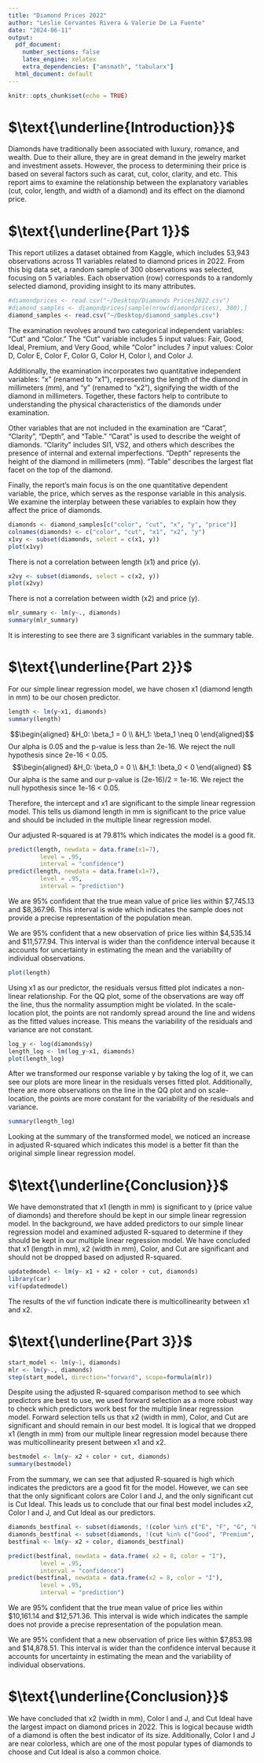 ```yaml
---
title: "Diamond Prices 2022"
author: "Leslie Cervantes Rivera & Valerie De La Fuente"
date: "2024-06-11"
output: 
  pdf_document: 
    number_sections: false
    latex_engine: xelatex
    extra_dependencies: ["amsmath", "tabularx"]
  html_document: default
---
```


```r
knitr::opts_chunk$set(echo = TRUE)
```
# \Large $\text{\underline{Introduction}}$ 
Diamonds have traditionally been associated with luxury, romance, and wealth. Due to their allure, they are in great demand in the jewelry market and investment assets. However, the process to determining their price is based on several factors such as carat, cut, color, clarity, and etc. This report aims to examine the relationship between the explanatory variables (cut, color, length, and width of a diamond) and its effect on the diamond price. 

# \Large $\text{\underline{Part 1}}$
This report utilizes a dataset obtained from Kaggle, which includes 53,943 observations across 11 variables related to diamond prices in 2022. From this big data set, a random sample of 300 observations was selected, focusing on 5 variables. Each observation (row) corresponds to a randomly selected diamond, providing insight to its many attributes. 

```r
#diamondprices <- read.csv("~/Desktop/Diamonds Prices2022.csv")
#diamond_samples <- diamondprices[sample(nrow(diamondprices), 300),]
diamond_samples <- read.csv("~/Desktop/diamond_samples.csv")
```
The examination revolves around two categorical independent variables: "Cut" and "Color." The "Cut" variable includes 5 input values: Fair, Good, Ideal, Premium, and Very Good, while "Color" includes 7 input values: Color D, Color E, Color F, Color G, Color H, Color I, and Color J.

Additionally, the examination incorporates two quantitative independent variables: "x" (renamed to "x1"), representing the length of the diamond in millimeters (mm), and "y" (renamed to "x2"), signifying the width of the diamond in millimeters. Together, these factors help to contribute to understanding the physical characteristics of the diamonds under examination. 

Other variables that are not included in the examination are "Carat", "Clarity", "Depth", and "Table." "Carat" is used to describe the weight of diamonds. "Clarity" includes SI1, VS2, and others which describes the presence of internal and external imperfections. "Depth" represents the height of the diamond in millimeters (mm). "Table" describes the largest flat facet on the top of the diamond. 

Finally, the report's main focus is on the one quantitative dependent variable, the price, which serves as the response variable in this analysis. We examine the interplay between these variables to explain how they affect the price of diamonds.

```r
diamonds <- diamond_samples[c("color", "cut", "x", "y", "price")]
colnames(diamonds) <- c("color", "cut", "x1", "x2", "y")
x1vy <- subset(diamonds, select = c(x1, y))
plot(x1vy)
```

There is not a correlation between length (x1) and price (y).
```r
x2vy <- subset(diamonds, select = c(x2, y))
plot(x2vy)
```

There is not a correlation between width (x2) and price (y).
```r
mlr_summary <- lm(y~., diamonds)
summary(mlr_summary)
```

It is interesting to see there are 3 significant variables in the summary table.

# \Large $\text{\underline{Part 2}}$
For our simple linear regression model, we have chosen x1 (diamond length in mm) to be our chosen predictor. 

```r
length <- lm(y~x1, diamonds)
summary(length)
```
$$\begin{aligned}
&H_0: \beta_1 = 0 \\
&H_1: \beta_1 \neq 0
\end{aligned}$$
Our alpha is 0.05 and the p-value is less than 2e-16. We reject the null hypothesis since 2e-16 < 0.05.
$$\begin{aligned}
&H_0: \beta_0 = 0 \\
&H_1: \beta_0 < 0
\end{aligned}
$$
Our alpha is the same and our p-value is (2e-16)/2 = 1e-16. We reject the null hypothesis since 1e-16 < 0.05.

Therefore, the intercept and x1 are significant to the simple linear regression model. This tells us diamond length in mm is significant to the price value and should be included in the multiple linear regression model. 

Our adjusted R-squared is at 79.81% which indicates the model is a good fit. 
```r

predict(length, newdata = data.frame(x1=7), 
         level = .95,
         interval = "confidence")
predict(length, newdata = data.frame(x1=7), 
         level = .95,
         interval = "prediction")
```
We are 95% confident that the true mean value of price lies within $7,745.13 and $8,367.96. This interval is wide which indicates the sample does not provide a precise representation of the population mean.

We are 95% confident that a new observation of price lies within $4,535.14 and $11,577.94. This interval is wider than the confidence interval because it accounts for uncertainty in estimating the mean and the variability of individual observations.
```r
plot(length)
```

Using x1 as our predictor, the residuals versus fitted plot indicates a non-linear relationship. For the QQ plot, some of the observations are way off the line, thus the normality assumption might be violated. In the scale-location plot, the points are not randomly spread around the line and widens as the fitted values increase. This means the variability of the residuals and variance are not constant.   

```r
log_y <- log(diamonds$y) 
length_log <- lm(log_y~x1, diamonds)
plot(length_log)
```

After we transformed our response variable y by taking the log of it, we can see our plots are more linear in the residuals verses fitted plot. Additionally, there are more observations on the line in the QQ plot and on scale-location, the points are more constant for the variability of the residuals and variance. 
```r
summary(length_log)
```

Looking at the summary of the transformed model, we noticed an increase in adjusted R-squared which indicates this model is a better fit than the original simple linear regression model. 

# \Large $\text{\underline{Conclusion}}$
We have demonstrated that x1 (length in mm) is significant to y (price value of diamonds) and therefore should be kept in our simple linear regression model. In the background, we have added predictors to our simple linear regression model and examined adjusted R-squared to determine if they should be kept in our multiple linear regression model. We have concluded that x1 (length in mm), x2 (width in mm), Color, and Cut are significant and should not be dropped based on adjusted R-squared. 

```r
updatedmodel <- lm(y~ x1 + x2 + color + cut, diamonds)
library(car)
vif(updatedmodel)
```

The results of the vif function indicate there is multicollinearity between x1 and x2. 

# \Large $\text{\underline{Part 3}}$
```r
start_model <- lm(y~1, diamonds)
mlr <- lm(y~., diamonds)
step(start_model, direction="forward", scope=formula(mlr))
```
Despite using the adjusted R-squared comparison method to see which predictors are best to use, we used forward selection as a more robust way to check which predictors work best for the multiple linear regression model. Forward selection tells us that x2 (width in mm), Color, and Cut are significant and should remain in our best model. It is logical that we dropped x1 (length in mm) from our multiple linear regression model because there was multicollinearity present between x1 and x2.

```r
bestmodel <- lm(y~ x2 + color + cut, diamonds)
summary(bestmodel)

```
From the summary, we can see that adjusted R-squared is high which indicates the predictors are a good fit for the model. However, we can see that the only significant colors are Color I and J, and the only significant cut is Cut Ideal. This leads us to conclude that our final best model includes x2, Color I and J, and Cut Ideal as our predictors. 

```r
diamonds_bestfinal <- subset(diamonds, !(color %in% c("E", "F", "G", "H")))
diamonds_bestfinal <- subset(diamonds, !(cut %in% c("Good", "Premium", "Very Good")))
bestfinal <- lm(y~ x2 + color, diamonds_bestfinal)

predict(bestfinal, newdata = data.frame( x2 = 8, color = "I"), 
         level = .95,
         interval = "confidence")
predict(bestfinal, newdata = data.frame(x2 = 8, color = "I"), 
         level = .95,
         interval = "prediction")
```

We are 95% confident that the true mean value of price lies within $10,161.14 and $12,571.36. This interval is wide which indicates the sample does not provide a precise representation of the population mean.

We are 95% confident that a new observation of price lies within $7,853.98 and $14,878.51. This interval is wider than the confidence interval because it accounts for uncertainty in estimating the mean and the variability of individual observations.

# \Large $\text{\underline{Conclusion}}$

We have concluded that x2 (width in mm), Color I and J, and Cut Ideal have the largest impact on diamond prices in 2022. This is logical because width of a diamond is often the best indicator of its size. Additionally, Color I and J are near colorless, which are one of the most popular types of diamonds to choose and Cut Ideal is also a common choice.
